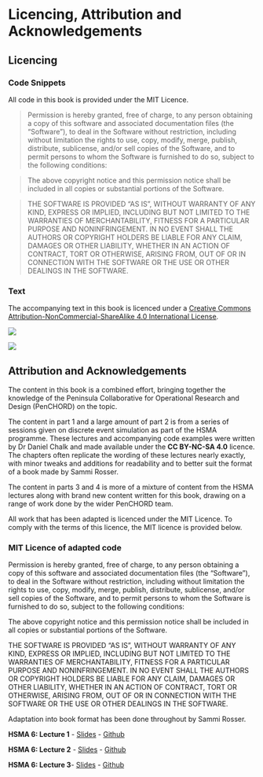 # Licencing, Attribution and Acknowledgements {.unnumbered}

## Licencing

### Code Snippets {.unnumbered}

All code in this book is provided under the MIT Licence.

> Permission is hereby granted, free of charge, to any person obtaining a copy of this software and associated documentation files (the "Software"), to deal in the Software without restriction, including without limitation the rights to use, copy, modify, merge, publish, distribute, sublicense, and/or sell copies of the Software, and to permit persons to whom the Software is furnished to do so, subject to the following conditions:

> The above copyright notice and this permission notice shall be included in all copies or substantial portions of the Software.

> THE SOFTWARE IS PROVIDED "AS IS", WITHOUT WARRANTY OF ANY KIND, EXPRESS OR IMPLIED, INCLUDING BUT NOT LIMITED TO THE WARRANTIES OF MERCHANTABILITY, FITNESS FOR A PARTICULAR PURPOSE AND NONINFRINGEMENT. IN NO EVENT SHALL THE AUTHORS OR COPYRIGHT HOLDERS BE LIABLE FOR ANY CLAIM, DAMAGES OR OTHER LIABILITY, WHETHER IN AN ACTION OF CONTRACT, TORT OR OTHERWISE, ARISING FROM, OUT OF OR IN CONNECTION WITH THE SOFTWARE OR THE USE OR OTHER DEALINGS IN THE SOFTWARE.

### Text {.unnumbered}

[cc-by-nc-sa]: http://creativecommons.org/licenses/by-nc-sa/4.0/
[cc-by-nc-sa-image]: https://licensebuttons.net/l/by-nc-sa/4.0/88x31.png
[cc-by-nc-sa-shield]: https://img.shields.io/badge/License-CC%20BY--NC--SA%204.0-lightgrey.svg

The accompanying text in this book is licenced under a
[Creative Commons Attribution-NonCommercial-ShareAlike 4.0 International License][cc-by-nc-sa].

[![][cc-by-nc-sa-shield]][cc-by-nc-sa]


[![][cc-by-nc-sa-image]][cc-by-nc-sa]

## Attribution and Acknowledgements {.unnumbered}

The content in this book is a combined effort, bringing together the knowledge of the Peninsula Collaborative for Operational Research and Design (PenCHORD) on the topic.

The content in part 1 and a large amount of part 2 is from a series of sessions given on discrete event simulation as part of the HSMA programme. These lectures and accompanying code examples were written by Dr Daniel Chalk and made available under the **CC BY-NC-SA 4.0** licence. The chapters often replicate the wording of these lectures nearly exactly, with minor tweaks and additions for readability and to better suit the format of a book made by Sammi Rosser.

The content in parts 3 and 4 is more of a mixture of content from the HSMA lectures along with brand new content written for this book, drawing on a range of work done by the wider PenCHORD team.

All work that has been adapted is licenced under the MIT Licence. To comply with the terms of this licence, the MIT licence is provided below.

:::{.callout-note}
### MIT Licence of adapted code
Permission is hereby granted, free of charge, to any person obtaining a copy of this software and associated documentation files (the "Software"), to deal in the Software without restriction, including without limitation the rights to use, copy, modify, merge, publish, distribute, sublicense, and/or sell copies of the Software, and to permit persons to whom the Software is furnished to do so, subject to the following conditions:

The above copyright notice and this permission notice shall be included in all copies or substantial portions of the Software.

THE SOFTWARE IS PROVIDED "AS IS", WITHOUT WARRANTY OF ANY KIND, EXPRESS OR IMPLIED, INCLUDING BUT NOT LIMITED TO THE WARRANTIES OF MERCHANTABILITY, FITNESS FOR A PARTICULAR PURPOSE AND NONINFRINGEMENT. IN NO EVENT SHALL THE AUTHORS OR COPYRIGHT HOLDERS BE LIABLE FOR ANY CLAIM, DAMAGES OR OTHER LIABILITY, WHETHER IN AN ACTION OF CONTRACT, TORT OR OTHERWISE, ARISING FROM, OUT OF OR IN CONNECTION WITH THE SOFTWARE OR THE USE OR OTHER DEALINGS IN THE SOFTWARE.
:::

Adaptation into book format has been done throughout by Sammi Rosser.

**HSMA 6: Lecture 1** - [Slides](https://docs.google.com/presentation/d/1HO0wXTocHRZgeuLadkGvqf5yC8BEmQzTcgo8QHOd0yY/edit?usp=sharing) - [Github](https://github.com/hsma-programme/h6_2a_intro_to_des)

**HSMA 6: Lecture 2** - [Slides](https://docs.google.com/presentation/d/15bQX0yxfDgjNVJSQORNzBCWVvbKI_LaTcbtYVKsvYcU/edit?usp=sharing) - [Github](https://github.com/hsma-programme/h6_simpy_part_1)

**HSMA 6: Lecture 3**- [Slides](https://docs.google.com/presentation/d/1y7S7bjJtdLQCquzzZ2vjYzRx9-RwXE-SWgWf88fLc4o/edit?usp=sharing) - [Github](https://github.com/hsma-programme/h6_simpy_part_2)
